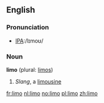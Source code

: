 ==English==

===Pronunciation===
*[[w:International Phonetic Alphabet|IPA]]:/lɪmoʊ/

===Noun===
'''limo''' (plural: [[limos]])

# ''Slang'', a [[limousine]]

[[fr:limo]]
[[nl:limo]]
[[no:limo]]
[[pl:limo]]
[[zh:limo]]